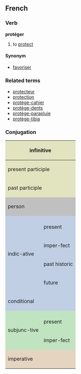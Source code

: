 ==French==
===Verb===
'''protéger'''

# to [[protect]]

====Synonym====
*[[favoriser]]

===Related terms===
*[[protecteur]]
*[[protection]]
*[[protège-cahier]]
*[[protège-dents]]
*[[protège-parapluie]]
*[[protège-tibia]]

===Conjugation===

<center>
{| style="background:#F0F0F0"

|-
! colspan="3" style="background:#e2e4c0" | infinitive
| colspan="5" | protéger

|-
! colspan="3" style="background:#e2e4c0" | present participle
| colspan="5" | protégeant

|-
! colspan="3" style="background:#e2e4c0" | past participle
| colspan="5" | [[protégé]]

|-
! colspan="2" rowspan="2" style="background:#C0C0C0" | person
! colspan="3" style="background:#C0C0C0" | singular
! colspan="3" style="background:#C0C0C0" | plural

|-
! style="background:#C0C0C0;width:12.5%" | first
! style="background:#C0C0C0;width:12.5%" | second
! style="background:#C0C0C0;width:12.5%" | third
! style="background:#C0C0C0;width:12.5%" | first
! style="background:#C0C0C0;width:12.5%" | second
! style="background:#C0C0C0;width:12.5%" | third

|-
! style="background:#c0cfe4" rowspan="5" | indic-ative
! style="background:#c0cfe4" | 
! style="background:#c0cfe4" | je
! style="background:#c0cfe4" | tu
! style="background:#c0cfe4" | il
! style="background:#c0cfe4" | nous
! style="background:#c0cfe4" | vous
! style="background:#c0cfe4" | ils

|-
! style="height:3em;background:#c0cfe4" | present
| protège
| protèges
| protège
| protégeons
| protégez
| protègent

|-
! style="height:3em;background:#c0cfe4" | imper-fect
| protégeais
| protégeais
| protégeait
| protégions
| protégiez
| protégeaient

|-
! style="height:3em;background:#c0cfe4" | past historic
| protégeai
| protégeas
| protégea
| protégeâmes
| protégeâtes
| protégèrent

|-
! style="height:3em;background:#c0cfe4" | future
| protégerai
| protégeras
| protégera
| protégerons
| protégerez
| protégeront

|-
! style="height:3em;background:#c0cfe4" colspan="2" | conditional
| protégerais
| protégerais
| protégerait
| protégerions
| protégeriez
| protégeraient

|-
! style="background:#c0e4c0" rowspan="3" | subjunc-tive
! style="background:#c0e4c0" | 
! style="background:#c0e4c0" | que je
! style="background:#c0e4c0" | que tu
! style="background:#c0e4c0" | qu'il
! style="background:#c0e4c0" | que nous
! style="background:#c0e4c0" | que vous
! style="background:#c0e4c0" | qu'ils

|-
! style="height:3em;background:#c0e4c0" | present
| protège
| protèges
| protège
| protégions
| protégiez
| protègent

|-
! style="height:3em;background:#c0e4c0" | imper-fect
| protégeasse
| protégeasses
| protégeât
| proté-geassions
| proté-geassiez
| proté-geassent

|-
! colspan="2" rowspan="2" style="height:3em;background:#e4d4c0" | imperative
! style="background:#e4d4c0" | -
! style="background:#e4d4c0" | tu
! style="background:#e4d4c0" | -
! style="background:#e4d4c0" | nous
! style="background:#e4d4c0" | vous
! style="background:#e4d4c0" | -

|-
|
| protège
| 
| protégeons
| protégez
| 

|}
</center>